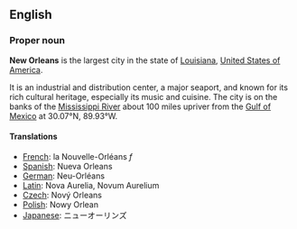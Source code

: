 ==English==

===Proper noun===

'''New Orleans''' is the largest city in the state of [[Louisiana]], [[United States|United States of America]]. 

It is an industrial and distribution center, a major seaport, and known for its rich cultural heritage, especially its music and cuisine. The city is on the banks of the [[Mississippi River]] about 100 miles upriver from the [[Gulf of Mexico]] at 30.07&deg;N, 89.93&deg;W.

====Translations====

*[[French]]: la Nouvelle-Orléans ''f''
*[[Spanish]]: Nueva Orleans
*[[German]]: Neu-Orléans
*[[Latin]]: Nova Aurelia, Novum Aurelium
*[[Czech]]: Nový Orleans
*[[Polish]]: Nowy Orlean
*[[Japanese]]: ニューオーリンズ